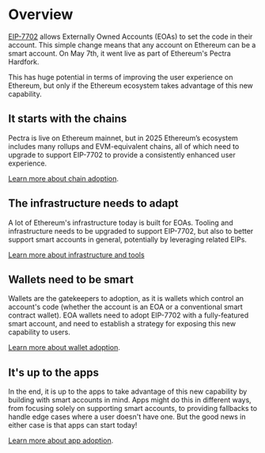 # Overview

[EIP-7702](https://github.com/ethereum/EIPs/blob/master/EIPS/eip-7702.md) allows Externally Owned Accounts (EOAs) to set the code in their account. This simple change means that any account on Ethereum can be a smart account. On May 7th, it went live as part of Ethereum's Pectra Hardfork.

This has huge potential in terms of improving the user experience on Ethereum, but only if the Ethereum ecosystem takes advantage of this new capability.

## It starts with the chains

Pectra is live on Ethereum mainnet, but in 2025 Ethereum’s ecosystem includes many rollups and EVM-equivalent chains, all of which need to upgrade to support EIP-7702 to provide a consistently enhanced user experience.

[Learn more about chain adoption](/eip-7702/chains).

## The infrastructure needs to adapt

A lot of Ethereum's infrastructure today is built for EOAs. Tooling and infrastructure needs to be upgraded to support EIP-7702, but also to better support smart accounts in general, potentially by leveraging related EIPs.

[Learn more about infrastructure and tools](/eip-7702/infrastructure)

## Wallets need to be smart

Wallets are the gatekeepers to adoption, as it is wallets which control an account's code (whether the account is an EOA or a conventional smart contract wallet). EOA wallets need to adopt EIP-7702 with a fully-featured smart account, and need to establish a strategy for exposing this new capability to users.

[Learn more about wallet adoption](/eip-7702/wallets).

## It's up to the apps

In the end, it is up to the apps to take advantage of this new capability by building with smart accounts in mind. Apps might do this in different ways, from focusing solely on supporting smart accounts, to providing fallbacks to handle edge cases where a user doesn't have one. But the good news in either case is that apps can start today!

[Learn more about app adoption](/eip-7702/apps).


